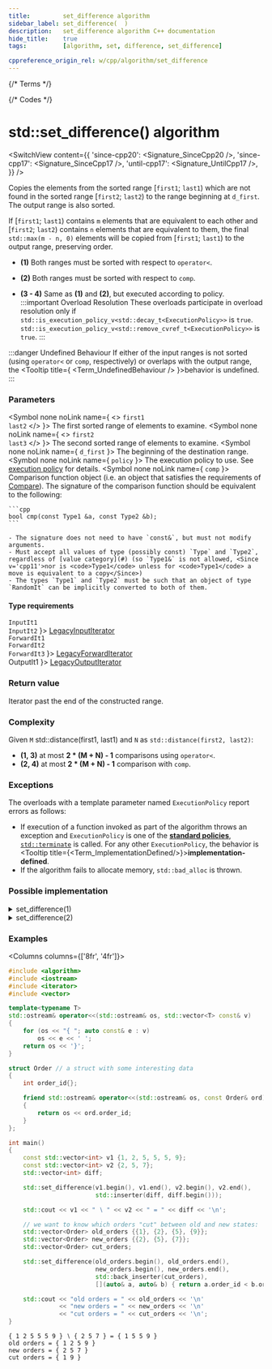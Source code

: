 ```yaml
---
title:         set_difference algorithm
sidebar_label: set_difference(  )
description:   set_difference algorithm C++ documentation
hide_title:    true
tags:          [algorithm, set, difference, set_difference]

cppreference_origin_rel: w/cpp/algorithm/set_difference
---
```



{/* Terms */}


{/* Codes */}


# std::set_difference() algorithm

<SwitchView content={{
  'since-cpp20': <Signature_SinceCpp20 />,
  'since-cpp17': <Signature_SinceCpp17 />,
  'until-cpp17': <Signature_UntilCpp17 />,
}} />

Copies the elements from the sorted range [`first1`; `last1`) which are not found in the sorted range [`first2`; `last2`) to the range beginning at `d_first`.
The output range is also sorted.

If [`first1`; `last1`) contains `m` elements that are equivalent to each other and [`first2`; `last2`) contains `n` elements that are equivalent to them,
the final `std::max(m - n, 0)` elements will be copied from [`first1`; `last1`) to the output range, preserving order.

- **(1)** Both ranges must be sorted with respect to `operator<`.

- **(2)** Both ranges must be sorted with respect to `comp`.

- **(3 - 4)** Same as **(1)** and **(2)**, but executed according to policy.
	:::important Overload Resolution
	These overloads participate in overload resolution only if
	<Until v='cpp20'> <code>std::is_execution_policy_v&lt;std::decay_t&lt;ExecutionPolicy&gt;&gt;</code> is <code>true</code>. </Until>
	<Since v='cpp20'> <code>std::is_execution_policy_v&lt;std::remove_cvref_t&lt;ExecutionPolicy&gt;&gt;</code> is <code>true</code>. </Since>
	:::

:::danger Undefined Behaviour
If either of the input ranges is not sorted (using `operator<` or `comp`, respectively) or overlaps with the output range,
the <Tooltip title={ <Term_UndefinedBehaviour /> }>behavior is undefined</Tooltip>.
:::

### Parameters

<SymbolTable>

  <Symbol none noLink name={ <> <code>first1</code> <br/> <code>last2</code> </> }>
    The first sorted range of elements to examine.
  </Symbol>
  <Symbol none noLink name={ <> <code>first2</code> <br/> <code>last3</code> </> }>
    The second sorted range of elements to examine.
  </Symbol>
  <Symbol none noLink name={ <code>d_first</code> }>
    The beginning of the destination range.
  </Symbol>
  <Symbol none noLink name={ <code>policy</code> }>
    The execution policy to use. See <a href="">execution policy</a> for details.
  </Symbol>
  <Symbol none noLink name={ <code>comp</code> }>
    Comparison function object (i.e. an object that satisfies the requirements of [Compare](/docs/named_req/Compare)).
    The signature of the comparison function should be equivalent to the following:

    ```cpp
    bool cmp(const Type1 &a, const Type2 &b);
    ```

    - The signature does not need to have `const&`, but must not modify arguments.
    - Must accept all values of type (possibly const) `Type` and `Type2`, regardless of [value category](#) (so `Type1&` is not allowed, <Since v='cpp11'>nor is <code>Type1</code> unless for <code>Type1</code> a move is equivalent to a copy</Since>)
    - The types `Type1` and `Type2` must be such that an object of type `RandomIt` can be implicitly converted to both of them.
  </Symbol>
</SymbolTable>

#### Type requirements

<SymbolTable>
  <Symbol none noLink name={ <> <code>InputIt1</code> <br/> <code>InputIt2</code> </> }>
    <a href="/docs/named_req/LegacyInputIterator">LegacyInputIterator</a> <br/>
  </Symbol>
  <Symbol none noLink name={ <> <code>ForwardIt1</code> <br/> <code>ForwardIt2</code> <br/> <code>ForwardIt3</code></> }>
    <a href="/docs/named_req/LegacyForwardIterator">LegacyForwardIterator</a> <br/>
  </Symbol>
  <Symbol none noLink name={ <code>OutputIt1</code> }>
    <a href="/docs/named_req/LegacyOutputIterator">LegacyOutputIterator</a>
  </Symbol>
</SymbolTable>

### Return value

Iterator past the end of the constructed range.

### Complexity

Given `M` std::distance(first1, last1) and `N` as `std::distance(first2, last2)`:

- **(1, 3)** at most **2 \* (M + N) - 1** comparisons using `operator<`.
- **(2, 4)** at most **2 \* (M + N) - 1** comparison with `comp`.

### Exceptions

The overloads with a template parameter named `ExecutionPolicy` report errors as follows:
- If execution of a function invoked as part of the algorithm throws an exception and `ExecutionPolicy` is one of the [**standard policies**](#), [`std::terminate`](#) is called.
	For any other `ExecutionPolicy`, the behavior is <Tooltip title={<Term_ImplementationDefined/>}>**implementation-defined**</Tooltip>.
- If the algorithm fails to allocate memory, `std::bad_alloc` is thrown.

### Possible implementation

<details>
<summary>set_difference(1)</summary>

```cpp
template<class InputIt1, class InputIt2, class OutputIt>
OutputIt set_difference(InputIt1 first1, InputIt1 last1,
                        InputIt2 first2, InputIt2 last2, OutputIt d_first)
{
    while (first1 != last1)
    {
        if (first2 == last2)
            return std::copy(first1, last1, d_first);

        if (*first1 < *first2)
            *d_first++ = *first1++;
        else
        {
            if (! (*first2 < *first1))
                ++first1;
            ++first2;
        }
    }
    return d_first;
}
```

</details>

<details>
<summary>set_difference(2)</summary>

```cpp
template<class InputIt1, class InputIt2, class OutputIt, class Compare>
OutputIt set_difference(InputIt1 first1, InputIt1 last1,
                        InputIt2 first2, InputIt2 last2, OutputIt d_first, Compare comp)
{
    while (first1 != last1)
    {
        if (first2 == last2)
            return std::copy(first1, last1, d_first);

        if (comp(*first1, *first2))
            *d_first++ = *first1++;
        else
        {
            if (!comp(*first2, *first1))
                ++first1;
            ++first2;
        }
    }
    return d_first;
}
```

</details>

### Examples

<Columns columns={['8fr', '4fr']}>
<div>

```cpp title='Main.cpp' showLineNumbers
#include <algorithm>
#include <iostream>
#include <iterator>
#include <vector>

template<typename T>
std::ostream& operator<<(std::ostream& os, std::vector<T> const& v)
{
    for (os << "{ "; auto const& e : v)
        os << e << ' ';
    return os << '}';
}

struct Order // a struct with some interesting data
{
    int order_id{};

    friend std::ostream& operator<<(std::ostream& os, const Order& ord)
    {
        return os << ord.order_id;
    }
};

int main()
{
    const std::vector<int> v1 {1, 2, 5, 5, 5, 9};
    const std::vector<int> v2 {2, 5, 7};
    std::vector<int> diff;

    std::set_difference(v1.begin(), v1.end(), v2.begin(), v2.end(),
                        std::inserter(diff, diff.begin()));

    std::cout << v1 << " ∖ " << v2 << " = " << diff << '\n';

    // we want to know which orders "cut" between old and new states:
    std::vector<Order> old_orders {{1}, {2}, {5}, {9}};
    std::vector<Order> new_orders {{2}, {5}, {7}};
    std::vector<Order> cut_orders;

    std::set_difference(old_orders.begin(), old_orders.end(),
                        new_orders.begin(), new_orders.end(),
                        std::back_inserter(cut_orders),
                        [](auto& a, auto& b) { return a.order_id < b.order_id; });

    std::cout << "old orders = " << old_orders << '\n'
              << "new orders = " << new_orders << '\n'
              << "cut orders = " << cut_orders << '\n';
}
```

</div>
<div>

```plaintext title="Possible Output"
{ 1 2 5 5 5 9 } ∖ { 2 5 7 } = { 1 5 5 9 } 
old orders = { 1 2 5 9 } 
new orders = { 2 5 7 } 
cut orders = { 1 9 }
```

</div>
</Columns>
